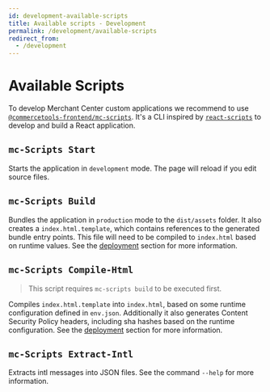 ```yaml
---
id: development-available-scripts
title: Available scripts - Development
permalink: /development/available-scripts
redirect_from:
  - /development
---
```



<NotificationFeature flag="beta" />

# Available Scripts

To develop Merchant Center custom applications we recommend to use [`@commercetools-frontend/mc-scripts`](https://www.npmjs.com/package/@commercetools-frontend/mc-scripts).
It's a CLI inspired by [`react-scripts`](https://www.npmjs.com/package/react-scripts) to develop and build a React application.

## `mc-Scripts Start`

Starts the application in `development` mode. The page will reload if you edit source files.

## `mc-Scripts Build`

Bundles the application in `production` mode to the `dist/assets` folder.
It also creates a `index.html.template`, which contains references to the generated bundle entry points. This file will need to be compiled to `index.html` based on runtime values. See the [deployment](./deployment) section for more information.

## `mc-Scripts Compile-Html`

> This script requires `mc-scripts build` to be executed first.

Compiles `index.html.template` into `index.html`, based on some runtime configuration defined in `env.json`. Additionally it also generates Content Security Policy headers, including sha hashes based on the runtime configuration. See the [deployment](./deployment) section for more information.

## `mc-Scripts Extract-Intl`

Extracts intl messages into JSON files. See the command `--help` for more information.
